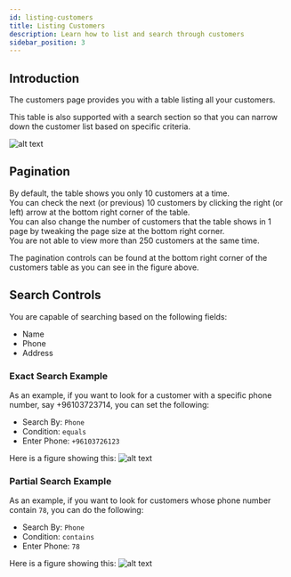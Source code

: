 ```yaml
---
id: listing-customers
title: Listing Customers
description: Learn how to list and search through customers
sidebar_position: 3
---
```


## Introduction

The customers page provides you with a table listing all your customers.

This table is also supported with a search section so that you can narrow down the customer list based on specific criteria.

![alt text](./media/customers-listing.png)

## Pagination

By default, the table shows you only 10 customers at a time.\
You can check the next (or previous) 10 customers by clicking the right (or left) arrow at the bottom right corner of the table.\
You can also change the number of customers that the table shows in 1 page by tweaking the page size at the bottom right corner.\
You are not able to view more than 250 customers at the same time.

The pagination controls can be found at the bottom right corner of the customers table as you can see in the figure above.

## Search Controls

You are capable of searching based on the following fields:
- Name
- Phone
- Address

### Exact Search Example
As an example, if you want to look for a customer with a specific phone number, say +96103723714, you can set the following:
- Search By: `Phone`
- Condition: `equals`
- Enter Phone: `+96103726123`

Here is a figure showing this:
![alt text](./media/search-exact-phone.png)

### Partial Search Example

As an example, if you want to look for customers whose phone number contain `78`, you can do the following:
- Search By: `Phone`
- Condition: `contains`
- Enter Phone: `78`

Here is a figure showing this:
![alt text](./media/search-partial-phone.png)
